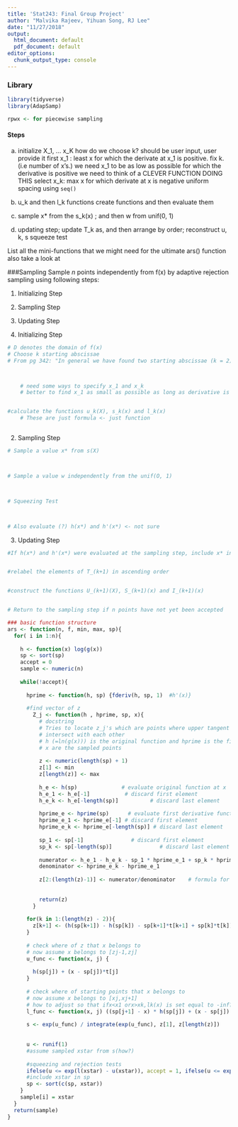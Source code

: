 ```yaml
---
title: 'Stat243: Final Group Project'
author: "Malvika Rajeev, Yihuan Song, RJ Lee"
date: "11/27/2018"
output:
  html_document: default
  pdf_document: default
editor_options: 
  chunk_output_type: console
---
```

### Library
```r
library(tidyverse)
library(AdapSamp)

rpwx <- for piecewise sampling
```

#### Steps

a) initialize X_1, ... x_K
      how do we choose k? should be user input, user provide it
    first x_1 : least x for which the derivate at x_1 is positive. fix k. (i.e number of x's.)
      we need x_1 to be as low as possible for which the derivative is positive
        we need to think of a CLEVER FUNCTION DOING THIS
    select x_k: max x for which derivate at x is negative
      uniform spacing using `seq()`
        
b) u_k and then l_k functions
      create functions and then evaluate them
      
c) sample x* from the s_k(x) ; and then w from unif(0, 1)

d) updating step; update T_k as, and then arrange by order; reconstruct u, k, s
  squeeze test


List all the mini-functions that we might need for the ultimate ars() function
also take a look at 


###Sampling
Sample $n$ points independently from f(x) by adaptive rejection sampling using following steps: 

1. Initializing Step

2. Sampling Step

3. Updating Step


1. Initializing Step
```r
# D denotes the domain of f(x)
# Choose k starting abscissae
# From pg 342: "In general we have found two starting abscissae (k = 2) to be necessary and sufficient for computational efficiency."



    # need some ways to specify x_1 and x_k
    # better to find x_1 as small as possible as long as derivative is positive and density is positive


#calculate the functions u_k(X), s_k(x) and l_k(x)
    # These are just formula <- just function



```

2. Sampling Step
```r

# Sample a value x* from s(X)



# Sample a value w independently from the unif(O, 1)



# Squeezing Test 



# Also evaluate (?) h(x*) and h'(x*) <- not sure


```

3. Updating Step
```r
#If h(x*) and h'(x*) were evaluated at the sampling step, include x* in Tk to form T_(k+ 1)


#relabel the elements of T_(k+1) in ascending order


#construct the functions U_(k+1)(X), S_(k+1)(x) and I_(k+1)(x)


# Return to the sampling step if n points have not yet been accepted


```

```r
### basic function structure
ars <- function(n, f, min, max, sp){
  for( i in 1:n){
    
    h <- function(x) log(g(x))
    sp <- sort(sp)
    accept = 0
    sample <- numeric(n)
    
    while(!accept){
      
      hprime <- function(h, sp) {fderiv(h, sp, 1)  #h'(x)}
      
      #find vector of z
        Z_j <- function(h , hprime, sp, x){
          # docstring
          # Tries to locate z_j's which are points where upper tangent segments
          # intersect with each other
          # h (=ln(g(x))) is the original function and hprime is the first derivative of h
          # x are the sampled points
          
          z <- numeric(length(sp) + 1)
          z[1] <- min
          z[length(z)] <- max
          
          h_e <- h(sp)              # evaluate original function at x
          h_e_1 <- h_e[-1]           # discard first element
          h_e_k <- h_e[-length(sp)]          # discard last element 
          
          hprime_e <- hprime(sp)      # evaluate first derivative function at x
          hprime_e_1 <- hprime_e[-1] # discard first element 
          hprime_e_k <- hprime_e[-length(sp)] # discard last element 
          
          sp_1 <- sp[-1]               # discard first element 
          sp_k <- sp[-length(sp)]               # discard last element
          
          numerator <- h_e_1 - h_e_k - sp_1 * hprime_e_1 + sp_k * hprime_e_k
          denominator <- hprime_e_k - hprime_e_1
          
          z[2:(length(z)-1)] <- numerator/denominator    # formula for z
        
          
          return(z)
        }
      
      for(k in 1:(length(z) - 2)){
        z[k+1] <- (h(sp[k+1]) - h(sp[k]) - sp[k+1]*t[k+1] + sp[k]*t[k]) / (t[k] - t[k+1])
      }
      
      # check where of z that x belongs to 
      # now assume x belongs to [zj-1,zj]
      u_func <- function(x, j) {
        
        h(sp[j]) + (x - sp[j])*t[j] 
      }
      
      # check where of starting points that x belongs to 
      # now assume x belongs to [xj,xj+1]
      # how to adjust so that ifx<x1 orx>xk,lk(x) is set equal to -inf?
      l_func <- function(x, j) ((sp[j+1] - x) * h(sp[j]) + (x - sp[j]) * h(sp[j+1])) / (sp[j+1] - sp[j])
      
      s <- exp(u_func) / integrate(exp(u_func), z[1], z[length(z)])
      
      
      u <- runif(1)
      #assume sampled xstar from s(how?)
      
      #squeezing and rejection tests
      ifelse(u <= exp(l(xstar) - u(xstar)), accept = 1, ifelse(u <= exp(h(xstar) - u(xstar)),accept = 1))
      #include xstar in sp
      sp <- sort(c(sp, xstar))
    }
    sample[i] = xstar
  }
  return(sample)
}
```




